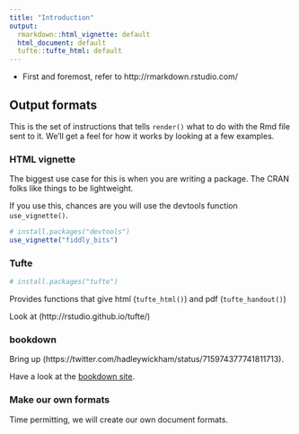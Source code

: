```yaml
---
title: "Introduction"
output:
  rmarkdown::html_vignette: default
  html_document: default
  tufte::tufte_html: default
---
```


* First and foremost, refer to http://rmarkdown.rstudio.com/

## Output formats

This is the set of instructions that tells `render()` what to do with the Rmd file sent to it. We'll get a feel for how it works by looking at a few examples. 

### HTML vignette

The biggest use case for this is when you are writing a package. The CRAN folks like things to be lightweight.

If you use this, chances are you will use the devtools function `use_vignette()`.

```r
# install.packages("devtools")
use_vignette("fiddly_bits")
```

### Tufte

```r
# install.packages("tufte")
```

Provides functions that give html (`tufte_html()`) and pdf (`tufte_handout()`)

Look at (http://rstudio.github.io/tufte/)

### bookdown

Bring up (https://twitter.com/hadleywickham/status/715974377741811713).

Have a look at the [bookdown site](https://bookdown.org/).

### Make our own formats

Time permitting, we will create our own document formats.
